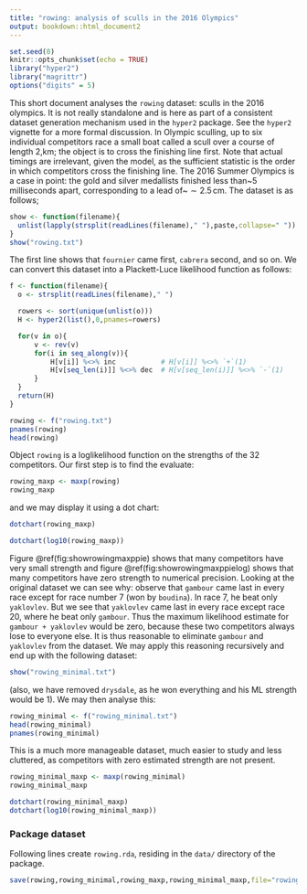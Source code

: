 ```yaml
---
title: "rowing: analysis of sculls in the 2016 Olympics"
output: bookdown::html_document2
---
```


```r
set.seed(0)
knitr::opts_chunk$set(echo = TRUE)
library("hyper2")
library("magrittr")
options("digits" = 5)
```

This short document analyses the `rowing` dataset: sculls in the 2016
olympics.  It is not really standalone and is here as part of a
consistent dataset generation mechanism used in the `hyper2` package.
See the `hyper2` vignette for a more formal discussion.  In Olympic
sculling, up to six individual competitors race a small boat called a
scull over a course of length 2\,km; the object is to cross the
finishing line first.  Note that actual timings are irrelevant, given
the model, as the sufficient statistic is the order in which
competitors cross the finishing line.  The 2016 Summer Olympics is a
case in point: the gold and silver medallists finished less than~5
milliseconds apart, corresponding to a lead of~$\sim
2.5\,\mathrm{cm}$.  The dataset is as follows;

```r
show <- function(filename){
  unlist(lapply(strsplit(readLines(filename)," "),paste,collapse=" "))
}					       
show("rowing.txt")
```				 

The first line shows that `fournier` came first, `cabrera` second, and
so on.  We can convert this dataset into a Plackett-Luce likelihood
function as follows:

```r

f <- function(filename){
  o <- strsplit(readLines(filename)," ")

  rowers <- sort(unique(unlist(o)))
  H <- hyper2(list(),0,pnames=rowers)

  for(v in o){
      v <- rev(v)
      for(i in seq_along(v)){
          H[v[i]] %<>% inc           # H[v[i]] %<>% `+`(1)
          H[v[seq_len(i)]] %<>% dec  # H[v[seq_len(i)]] %<>% `-`(1)
      }
  }
  return(H)
}	

rowing <- f("rowing.txt")
pnames(rowing)
head(rowing)
```

Object `rowing` is a loglikelihood function on the strengths of the 32
competitors.  Our first step is to find the evaluate:

```r
rowing_maxp <- maxp(rowing)
rowing_maxp
```


and we may display it using a dot chart:

```r
dotchart(rowing_maxp)
```

```r
dotchart(log10(rowing_maxp))
```


Figure \@ref(fig:showrowingmaxppie) shows that many competitors have
very small strength and figure \@ref(fig:showrowingmaxppielog) shows
that many competitors have zero strength to numerical precision.
Looking at the original dataset we can see why: observe that `gambour`
came last in every race except for race number 7 (won by `boudina`).
In race 7, he beat only `yaklovlev`.  But we see that `yaklovlev` came
last in every race except race 20, where he beat only `gambour`.  Thus
the maximum likelihood estimate for `gambour + yaklovlev` would be
zero, because these two competitors always lose to everyone else.  It
is thus reasonable to eliminate `gambour` and `yaklovlev` from the
dataset. We may apply this reasoning recursively and end up with the
following dataset:

```r
show("rowing_minimal.txt")
```

(also, we have removed `drysdale`, as he won everything and his ML
strength would be 1).  We may then analyse this:

```r
rowing_minimal <- f("rowing_minimal.txt")
head(rowing_minimal)
pnames(rowing_minimal)
```

This is a much more manageable dataset, much easier to study and less
cluttered, as competitors with zero estimated strength are not
present. 

```r
rowing_minimal_maxp <- maxp(rowing_minimal)
rowing_minimal_maxp
```


```r
dotchart(rowing_minimal_maxp)
dotchart(log10(rowing_minimal_maxp))
```







### Package dataset {-}

Following lines create `rowing.rda`, residing in the `data/` directory
of the package.

```r
save(rowing,rowing_minimal,rowing_maxp,rowing_minimal_maxp,file="rowing.rda")
```
